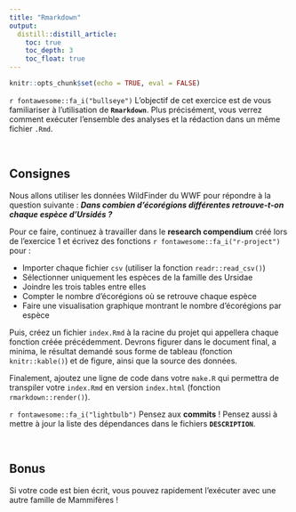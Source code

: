 ```yaml
---
title: "Rmarkdown"
output: 
  distill::distill_article:
    toc: true
    toc_depth: 3
    toc_float: true
---
```


```r
knitr::opts_chunk$set(echo = TRUE, eval = FALSE)
```



::: {.box-header}
`r fontawesome::fa_i("bullseye")`
L'objectif de cet exercice est de vous familiariser à l'utilisation de **`Rmarkdown`**. Plus précisément, vous verrez comment exécuter l'ensemble des analyses et la rédaction dans un même fichier `.Rmd`.
:::


<br />

## Consignes

Nous allons utiliser les données WildFinder du WWF pour répondre à la question suivante :
**_Dans combien d'écorégions différentes retrouve-t-on chaque espèce d'Ursidés ?_**

Pour ce faire, continuez à travailler dans le **research compendium** créé lors de l'exercice 1 et écrivez des fonctions 
`r fontawesome::fa_i("r-project")` pour : 

- Importer chaque fichier `csv` (utiliser la fonction `readr::read_csv()`)
- Sélectionner uniquement les espèces de la famille des Ursidae
- Joindre les trois tables entre elles
- Compter le nombre d'écorégions où se retrouve chaque espèce
- Faire une visualisation graphique montrant le nombre d'écorégions par espèce

Puis, créez un fichier `index.Rmd` à la racine du projet qui appellera chaque fonction créée précédemment. Devrons figurer dans le document final, a minima, le résultat demandé sous forme de tableau (fonction `knitr::kable()`) et de figure, ainsi que la source des données.

Finalement, ajoutez une ligne de code dans votre `make.R` qui permettra de transpiler votre `index.Rmd` en version `index.html` (fonction `rmarkdown::render()`).

`r fontawesome::fa_i("lightbulb")` Pensez aux **commits** ! Pensez aussi à mettre à jour la liste des dépendances dans le fichiers **`DESCRIPTION`**.


<br />

## Bonus

Si votre code est bien écrit, vous pouvez rapidement l'exécuter avec une autre famille de Mammifères !


